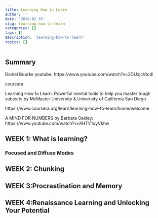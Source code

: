 ```yaml
---
title: Learning How to Learn
author: ''
date: '2019-02-16'
slug: learning-how-to-learn
categories: []
tags: []
description: 'learning-how-to-learn'
topics: []
---
```



## Summary


Daniel Bourke youtube:
https://www.youtube.com/watch?v=2DUxjcVtcdI 

coursera:

Learning How to Learn: Powerful mental tools to help you master tough subjects
by McMaster University & University of California San Diego

https://www.coursera.org/learn/learning-how-to-learn/home/welcome

A MIND FOR NUMBERS by Barbara Oakley:
https://www.youtube.com/watch?v=XHTV1uyVkhw

## WEEK 1: What is learning?

### Focused and Diffuse Modes




## WEEK 2: Chunking



## WEEK 3:Procrastination and Memory


## WEEK 4:Renaissance Learning and Unlocking Your Potential






